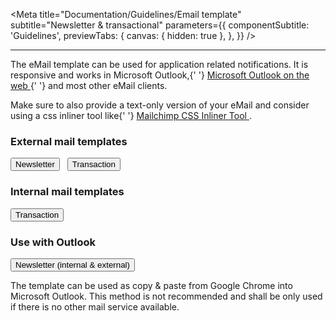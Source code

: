 
<Meta
  title="Documentation/Guidelines/Email template"
  subtitle="Newsletter & transactional"
  parameters={{
    componentSubtitle: 'Guidelines',
    previewTabs: {
      canvas: { hidden: true },
    },
  }}
/>

<hr/>

<p>
  The eMail template can be used for application related notifications. It is
  responsive and works in Microsoft Outlook,{' '}
  <a
    href="https://outlook.office365.com/owa/?realm=wfp.org&exsvurl=1&ll-cc=1031&modurl=0"
    rel="noopener noreferrer"
    target="_blank">
    Microsoft Outlook on the web
  </a>{' '}
  and most other eMail clients.
</p>
<p>
  Make sure to also provide a text-only version of your eMail and consider using
  a css inliner tool like{' '}
  <a
    href="https://templates.mailchimp.com/resources/inline-css/"
    rel="noopener noreferrer"
    target="_blank">
    Mailchimp CSS Inliner Tool
  </a>
  .
</p>
<h3>External mail templates</h3>
<p>
  <Button
    small
    kind="secondary"
    href={`${process.env.STORYBOOK_INTERNAL_ASSETS}email/newsletter-external-email.html`}>
    Newsletter
  </Button>
  &nbsp;
  <Button
    small
    kind="secondary"
    href={`${process.env.STORYBOOK_INTERNAL_ASSETS}email/transaction-external-email.html`}>
    Transaction
  </Button>
</p>
<h3>Internal mail templates</h3>
<p>
  <Button
    small
    kind="secondary"
    href={`${process.env.STORYBOOK_INTERNAL_ASSETS}email/transaction-internal-email.html`}>
    Transaction
  </Button>
</p>
<h3>Use with Outlook</h3>
<p>
  <Button
    small
    kind="secondary"
    href={`${process.env.STORYBOOK_INTERNAL_ASSETS}email/newsletter-external-email.html`}>
    Newsletter (internal & external)
  </Button>
</p>
<p>
  The template can be used as copy & paste from Google Chrome into Microsoft
  Outlook. This method is not recommended and shall be only used if there is no
  other mail service available.
</p>
